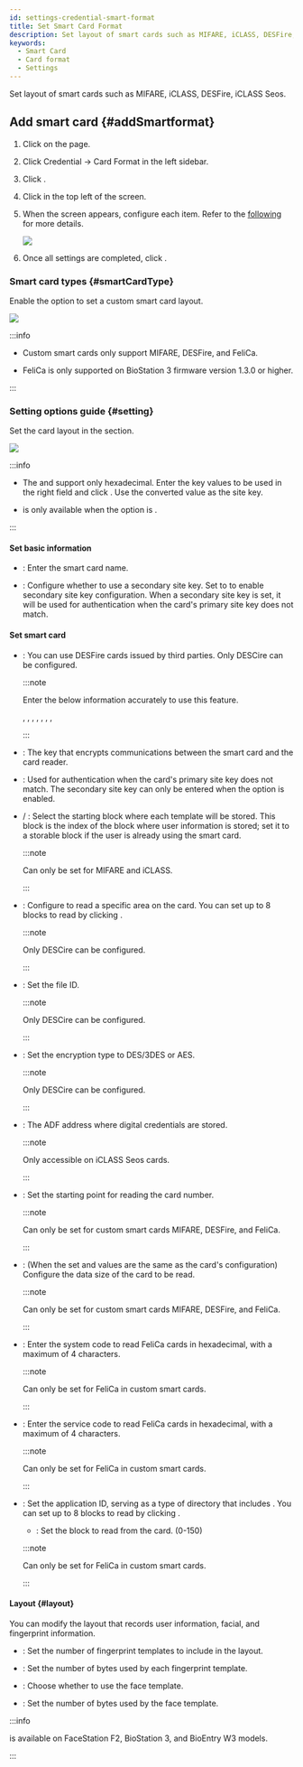 ```yaml
---
id: settings-credential-smart-format
title: Set Smart Card Format
description: Set layout of smart cards such as MIFARE, iCLASS, DESFire, iCLASS Seos.
keywords:
  - Smart Card
  - Card format
  - Settings
---
```


Set layout of smart cards such as MIFARE, iCLASS, DESFire, iCLASS Seos.

## Add smart card {#addSmartformat}

1. Click <Cmd sid='shell.header.setting' /> on the <Cmd sid='shell.header.launcher' /> page.

2. Click <Cmd>Credential</Cmd> → <Cmd>Card Format</Cmd> in the left sidebar.

3. Click <Cmd sid='common.smartCard' product='2' />.

4. Click <Cmd sid='button.func.addSmartCard' product='2' /> in the top left of the screen.

5. When the <Cmd sid='setting.cardFormat.addNewSmartCard' product='2' /> screen appears, configure each item. Refer to the [following](#smartCardType) for more details.

   <Image src='/img/biostarx-settings-credentail-smart-format-add.png' />

6. Once all settings are completed, click <Cmd sid='button.apply' product='2' />.

### Smart card types {#smartCardType}

Enable the <Cmd sid='setting.cardFormat.smartCardType' product='2' /> option to set a custom smart card layout.

<Image src='/img/biostarx-settings-credentail-smart-format-type.png' />

:::info

* Custom smart cards only support MIFARE, DESFire, and FeliCa. 

* FeliCa is only supported on BioStation 3 firmware version 1.3.0 or higher.

:::

### Setting options guide {#setting}

Set the card layout in the <Cmd sid='common.info' product='2' /> section.

<Image src='/img/biostarx-settings-credentail-smart-format-info.png' />

:::info

* The <Cmd sid='setting.cardFormat.primaryKey' product='2' /> and <Cmd sid='setting.cardFormat.secondaryKey' product='2' /> support only hexadecimal. Enter the key values to be used in the right field and click <Cmd sid='setting.cardFormat.convertToHex' product='2' />. Use the converted value as the site key.

* <Cmd sid='setting.cardFormat.convertToHex' product='2' /> is only available when the <Cmd sid='setting.cardFormat.smartCardType' product='2' /> option is <Cmd sid='common.supremaSmartCard' product='2' />.

:::

#### Set basic information

* <Cmd sid='common.name' product='2' />: Enter the smart card name.

* <Cmd sid='setting.cardFormat.secondaryKey' product='2' />: Configure whether to use a secondary site key. Set to <Cmd sid='common.active' product='2' /> to enable secondary site key configuration. When a secondary site key is set, it will be used for authentication when the card's primary site key does not match.

#### Set smart card

* <Cmd sid='setting.card.format.desfireAvd' product='2' />: You can use DESFire cards issued by third parties. Only DESCire can be configured.

  :::note

  Enter the below information accurately to use this feature.

  <Cmd sid='setting.cardFormat.appMasterKey' product='2' />, <Cmd sid='setting.cardFormat.appMasterKey' product='2' /> <Cmd sid='device.info.inputIndex' product='2' />, <Cmd sid='setting.cardFormat.fileReadAccessKey' product='2' />, <Cmd sid='setting.cardFormat.fileReadAccessKey' product='2' /> <Cmd sid='device.info.inputIndex' product='2' />, <Cmd sid='setting.cardFormat.fileWriteAccessKey' product='2' /> <Cmd sid='device.info.inputIndex' product='2' />, <Cmd sid='setting.cardFormat.appId' product='2' />, <Cmd sid='setting.cardFormat.fileId' product='2' />, <Cmd sid='setting.cardFormat.encryptionType' product='2' />

  :::

* <Cmd sid='setting.cardFormat.primaryKey' product='2' />: The key that encrypts communications between the smart card and the card reader.

* <Cmd sid='setting.cardFormat.secondaryKey' product='2' />: Used for authentication when the card's primary site key does not match. The secondary site key can only be entered when the option <Cmd sid='setting.cardFormat.secondaryKey' product='2' /> is enabled.

* <Cmd sid='setting.cardFormat.startBlockIndex' product='2' /> / <Cmd sid='setting.cardFormat.blockIndex' product='2' />: Select the starting block where each template will be stored. This block is the index of the block where user information is stored; set it to a storable block if the user is already using the smart card.

  :::note

  Can only be set for MIFARE and iCLASS.

  :::

* <Cmd sid='setting.cardFormat.idField' product='2' />: Configure to read a specific area on the card. You can set up to 8 blocks to read by clicking <Cmd sid='button.addplus' product='2' />.

  :::note

  Only DESCire can be configured.

  :::

* <Cmd sid='setting.cardFormat.fileId' product='2' />: Set the file ID.

  :::note

  Only DESCire can be configured.

  :::

* <Cmd sid='setting.cardFormat.encryptionType' product='2' />: Set the encryption type to <Cmd>DES/3DES</Cmd> or <Cmd>AES</Cmd>.

  :::note

  Only DESCire can be configured.

  :::

* <Cmd sid='setting.cardFormat.ADF' product='2' />: The ADF address where digital credentials are stored.

  :::note

  Only accessible on iCLASS Seos cards.

  :::

* <Cmd sid='setting.cardFormat.skipBytes' product='2' />: Set the starting point for reading the card number.

  :::note

  Can only be set for custom smart cards MIFARE, DESFire, and FeliCa.

  :::

* <Cmd sid='setting.cardFormat.dataSize' product='2' />: (When the set <Cmd sid='setting.cardFormat.primaryKey' product='2' /> and <Cmd sid='setting.cardFormat.secondaryKey' product='2' /> values are the same as the card's configuration) Configure the data size of the card to be read.

  :::note

  Can only be set for custom smart cards MIFARE, DESFire, and FeliCa.

  :::

* <Cmd sid='setting.cardFormat.systemCode' product='2' />: Enter the system code to read FeliCa cards in hexadecimal, with a maximum of 4 characters.

  :::note

  Can only be set for FeliCa in custom smart cards.

  :::

* <Cmd sid='setting.cardFormat.serviceCode' product='2' />: Enter the service code to read FeliCa cards in hexadecimal, with a maximum of 4 characters.

  :::note

  Can only be set for FeliCa in custom smart cards.

  :::

* <Cmd sid='setting.cardFormat.appId' product='2' />: Set the application ID, serving as a type of directory that includes <Cmd sid='setting.cardFormat.fileId' product='2' />. You can set up to 8 blocks to read by clicking <Cmd sid='button.addplus' product='2' />.

  * <Cmd sid='setting.cardFormat.blockNumber' product='2' />: Set the block to read from the card. (0\-150)

  :::note

  Can only be set for FeliCa in custom smart cards.

  :::

#### Layout {#layout}

You can modify the layout that records user information, facial, and fingerprint information.

* <Cmd sid='setting.cardFormat.numberOfTemplate' product='2' />: Set the number of fingerprint templates to include in the layout.

* <Cmd sid='setting.cardFormat.templateSize' product='2' />: Set the number of bytes used by each fingerprint template.

* <Cmd sid='setting.cardFormat.useFace' product='2' />: Choose whether to use the face template.

* <Cmd sid='setting.cardFormat.faceTemplateSize' product='2' />: Set the number of bytes used by the face template.

:::info

<Cmd sid='setting.cardFormat.useFace' product='2' /> is available on FaceStation F2, BioStation 3, and BioEntry W3 models.

:::
